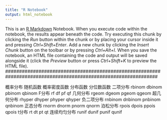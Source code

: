 ```yaml
---
title: "R Notebook"
output: html_notebook
---
```

###############################################################################################################
This is an [R Markdown](http://rmarkdown.rstudio.com) Notebook. When you execute code within the notebook, the results appear beneath the code. 
Try executing this chunk by clicking the *Run* button within the chunk or by placing your cursor inside it and pressing *Ctrl+Shift+Enter*. 
Add a new chunk by clicking the *Insert Chunk* button on the toolbar or by pressing *Ctrl+Alt+I*.
When you save the notebook, an HTML file containing the code and output will be saved alongside it (click the *Preview* button or press *Ctrl+Shift+K* to preview the HTML file).
###############################################################################################################

概率分布	    随机函数	概率密度函数	分布函数	分位数函数
二项分布	    rbinom	  dbinom	      pbinom	  qbinom
F分布	        rf	      df	          pf	      qf
几何分布	    rgeom	    dgeom	        pgeom	    qgeom
超几何分布	  rhyper	  dhyper	      phyper	  qhyper
负二项分布	  rnbinom	  dnbinom	      pnbinom	  qnbinom
正态分布	    rnorm	    dnorm	        pnorm	    qnorm
泊松分布	    rpois	    dpois	        ppois	    qpois
t分布	        rt	      dt	          pt	      qt
连续均匀分布	runif	    dunif	        punif	    qunif


```r

```

